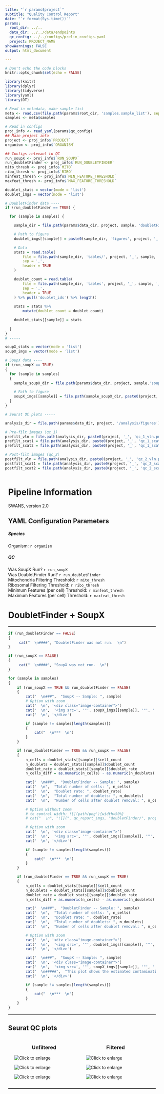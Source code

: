 ```yaml
---
title: "`r params$project`"
subtitle: "Quality Control Report"
date: "`r format(Sys.time())`"
params:
  root_dir: ../..
  data_dir: ../../data/endpoints
  qc_config: ../../configs/prelim_configs.yaml
  project: PROJECT_NAME
showWarnings: FALSE
output: html_document

---
```



<style>
  .main-container {
      max-width: 100%;
      margin-left: 10px;
      margin-right: 10px;
      overflow-x: hidden;
  }
  .image-container {
    max-width: 95%;
    position: relative;
    margin-left: 10px;
    margin-right: 10px;
  }
  .image-container img {
    max-width: 95%;
    cursor: pointer;
    margin-left: 10px;
    margin-right: 10px;
  }
  .overlay {
    position: fixed;
    top: 0;
    left: 0;
    right: 0;
    bottom: 0;
    background-color: rgba(0, 0, 0, 0.5);
    display: none;
    z-index: 5;
  }
  .overlay.show {
    display: block;
  }
  .overlay img {
    position: absolute;
    top: 50%;
    left: 50%;
    transform: translate(-50%, -50%);
    max-width: 80%;
    max-height: 80%;
    transition: transform 0.3s ease;
  }
  .overlay img.enlarged {
    transform: translate(-50%, -50%) scale(2);
  }
  .overlay .close {
    position: absolute;
    top: 10px;
    right: 10px;
    font-size: 30px;
    color: white;
    cursor: pointer;
  }
</style>

<!-- There's gotta be a cleaner way tpo do this but I'm not good at JS -beigelk -->
<script>
  document.addEventListener("DOMContentLoaded", function() {
    const images = document.querySelectorAll(".image-container img");
    const overlay = document.createElement("div");
    overlay.classList.add("overlay");
    const overlayImg = document.createElement("img");
    overlay.appendChild(overlayImg);
    document.body.appendChild(overlay);
    const closeBtn = document.createElement("span");
    closeBtn.classList.add("close");
    closeBtn.innerHTML = "&times;";
    overlay.appendChild(closeBtn);
    images.forEach(function(image) {
      image.addEventListener("click", function() {
        image.classList.toggle("pop-out");
        overlay.style.display = image.classList.contains("pop-out") ? "block" : "none";
        overlayImg.src = this.src;
      });
    });
    // Click on overlay to close the pop-out
    overlay.addEventListener("click", function() {
      overlay.style.display = "none";
      images.forEach(function(image) {
        image.classList.remove("pop-out");
      });
    });
    // Close button
    closeBtn.addEventListener("click", function(e) {
      e.stopPropagation(); 
      overlay.style.display = "none";
      images.forEach(function(image) {
        image.classList.remove("pop-out");
      });
    });
  });
</script>

<style type="text/css">
    .main-container {
      max-width: 100%;
    }
    .row {
      max-width: 97%;
      display: flex;
    }
    .row-flex {
      max-width: 97%; 
      display: flex
      flex-flow: row wrap;
    }
    .col-flex-item {
      max-width: 97%;
      display: flex;
      flex-flow: column;
    }
</style>

```r

# Don't echo the code blocks
knitr::opts_chunk$set(echo = FALSE)

```

```r
library(knitr)
library(dplyr)
library(tidyverse)
library(yaml)
library(DT)
```

```r
# Read in metadata, make sample list
meta <- read.csv(file.path(params$root_dir, 'samples.sample_list'), sep = '\t', header = TRUE)
samples <- meta$samples
```

```r
# Read in configs
proj_info <- read_yaml(params$qc_config)
## Main project info
project <- proj_info$`PROJECT`
organism <- proj_info$`ORGANISM`

## Configs relevant to QC
run_soupX <- proj_info$`RUN_SOUPX`
run_doubletFinder <- proj_info$`RUN_DOUBLETFINDER`
mito_thresh <- proj_info$`MITO`
ribo_thresh <- proj_info$`RIBO`
minfeat_thresh <- proj_info$`MIN_FEATURE_THRESHOLD`
maxfeat_thresh <- proj_info$`MAX_FEATURE_THRESHOLD`
```

```r

doublet_stats = vector(mode = 'list')
doublet_imgs = vector(mode = 'list')

# DoubletFinder data ----
if (run_doubletFinder == TRUE) {

  for (sample in samples) {

    sample_dir = file.path(params$data_dir, project, sample, 'doubletFinder/')

    # Path to figure
    doublet_imgs[[sample]] = paste0(sample_dir, 'figures', project, '_', sample, '_doublet.png')

    # Data
    stats = read.table(
        file = file.path(sample_dir, 'tables/', project, '_', sample, '_doubletfinder_stats.csv'),
        sep = ',',
        header = TRUE
    )

    doublet_count = read.table(
        file = file.path(sample_dir, 'tables', project, '_', sample, '_doublet_ids.txt'),
        sep = ',',
        header = TRUE
    ) %>% pull('doublet_ids') %>% length()
    
    stats = stats %>%
        mutate(doublet_count = doublet_count)

    doublet_stats[[sample]] = stats
      
  }
}
# -----
```

```r

soupX_stats = vector(mode = 'list')
soupX_imgs = vector(mode = 'list')

# SoupX data ----
if (run_soupX == TRUE) 
{
  for (sample in samples) 
  {
    sample_soupX_dir = file.path(params$data_dir, project, sample,'soupX')

    # Path to figure
    soupX_imgs[[sample]] = file.path(sample_soupX_dir, paste0(project, '_', sample, '_contam_plot.png'))
  }
}

```


```r
# Seurat QC plots -----

analysis_dir = file.path(params$data_dir, project, '/analysis/figures')

# Pre-filt images (qc_1)
prefilt_vln = file.path(analysis_dir, paste0(project, '_', 'qc_1_vln.png'))
prefilt_scat1 = file.path(analysis_dir, paste0(project, '_', 'qc_1_scatter1.png'))
prefilt_scat2 = file.path(analysis_dir, paste0(project, '_', 'qc_1_scatter2.png'))

# Post-filt images (qc_2)
postfilt_vln = file.path(analysis_dir, paste0(project, '_', 'qc_2_vln.png'))
postfilt_scat1 = file.path(analysis_dir, paste0(project, '_', 'qc_2_scatter1.png'))
postfilt_scat2 = file.path(analysis_dir, paste0(project, '_', 'qc_2_scatter2.png'))

```

<div class="main-container">

# Pipeline Information
SWANS, version 2.0

## YAML Configuration Parameters
##### Species
Organism: `r organism`

##### QC
Was SoupX Run? `r run_soupX`    
Was DoubletFinder Run? `r run_doubletFinder`    
Mitochondria Filtering Threshold: `r mito_thresh`    
Ribosomal Filtering Threshold: `r ribo_thresh`    
Minimum Features (per cell) Threshold: `r minfeat_thresh`    
Maximum Features (per cell) Threshold: `r maxfeat_thresh`    

# DoubletFinder + SoupX
<hr style="border:1px solid gray"/>
```r
if (run_doubletFinder == FALSE)
{
	 cat("  \n####", "DoubletFinder was not run.  \n")
}

if (run_soupX == FALSE)
{
	 cat("  \n####", "SoupX was not run.  \n")
}

for (sample in samples) 
{
	if (run_soupX == TRUE && run_doubletFinder == FALSE) 
	{
        cat("  \n###",  "SoupX -- Sample: ", sample)
        # Option with zoom
        cat('  \n', '<div class="image-container">')
        cat('  \n',  '<img src=', '"', soupX_imgs[[sample]], '"', ' alt="Click to enlarge" width="60%"/>  \n', sep = '')
        cat('  \n', '</div>')

        if (sample != samples[length(samples)])
        {
            cat("  \n***  \n")
        }
	} 

	if (run_doubletFinder == TRUE && run_soupX == FALSE) 
	{
        n_cells = doublet_stats[[sample]]$cell_count
        n_doublets = doublet_stats[[sample]]$doublet_count
        doublet_rate = doublet_stats[[sample]]$doublet_rate
        n_cells_diff = as.numeric(n_cells) - as.numeric(n_doublets)

        cat("  \n###",  "DoubletFinder -- Sample: ", sample)
        cat("  \n",  "Total number of cells: ", n_cells)
        cat("  \n",  "Doublet rate: ", doublet_rate)
        cat("  \n",  "Total number of doublets: ", n_doublets)
        cat("  \n",  "Number of cells after doublet removal: ", n_cells_diff)

        # Option without zoom
        # to control width: ![](path/png'){width=50%}
        # cat("  \n", "![](", qc_report_imgs, "doubletFinder/", project, "_", sample, "_doublet", ".png){width=75%}", "  \n", sep = "")

        # Option with zoom
        cat('  \n', '<div class="image-container">')
        cat('  \n',  '<img src=', '"', doublet_imgs[[sample]], '"', ' alt="Click to enlarge" width="60%"/>  \n', sep = '')
        cat('  \n', '</div>')

        if (sample != samples[length(samples)])
        {
            cat("  \n***  \n")
        }
	} 

	if (run_doubletFinder == TRUE && run_soupX == TRUE) 
	{
        n_cells = doublet_stats[[sample]]$cell_count
        n_doublets = doublet_stats[[sample]]$doublet_count
        doublet_rate = doublet_stats[[sample]]$doublet_rate
        n_cells_diff = as.numeric(n_cells) - as.numeric(n_doublets)

        cat("  \n###",  "DoubletFinder -- Sample: ", sample)
        cat("  \n",  "Total number of cells: ", n_cells)
        cat("  \n",  "Doublet rate: ", doublet_rate)
        cat("  \n",  "Total number of doublets: ", n_doublets)
        cat("  \n",  "Number of cells after doublet removal: ", n_cells_diff)

        # Option with zoom
        cat('  \n', '<div class="image-container">')
        cat('  \n',  '<img src=', '"', doublet_imgs[[sample]], '"', ' alt="Click to enlarge" width="60%"/>  \n', sep = '')
        cat('  \n', '</div>')

        cat("  \n###",  "SoupX -- Sample: ", sample)
        cat('  \n', '<div class="image-container">')
        cat('  \n',  '<img src=', '"', soupX_imgs[[sample]], '"', ' alt="Click to enlarge" width="60%"/>  \n', sep = '')
        cat("  \n#####",  "This plot shows the estimated contamination fraction (ρ) — the proportion of RNA counts originating from ambient background rather than true cellular expression. The x-axis represents possible contamination levels, while the solid curve on the y-axis shows the posterior density: how likely each contamination level is, given the observed data. The teal vertical line marks the most probable contamination fraction, which is used to adjust the counts. The curve’s shape reflects confidence in the estimate — a sharp peak indicates a well-defined contamination level, while a flatter curve suggests more uncertainty. The dashed line represents assumptions on how likely contamination occurs.")
        cat('  \n', '</div>')

        if (sample != samples[length(samples)])
        {
            cat("  \n***  \n")
        }
	} 
}
```

<!-- 
```r

if (run_doubletFinder == TRUE) {
    for (sample in samples) {

        n_cells = doublet_stats[[sample]]$cell_count
        n_doublets = doublet_stats[[sample]]$doublet_count
        doublet_rate = doublet_stats[[sample]]$doublet_rate
        n_cells_diff = as.numeric(n_cells) - as.numeric(n_doublets)

        cat("  \n###",  "Sample: ", sample)
        cat("  \n",  "Total number of cells: ", n_cells)
        cat("  \n",  "Doublet rate: ", doublet_rate)
        cat("  \n",  "Total number of doublets: ", n_doublets)
        cat("  \n",  "Number of cells after doublet removal: ", n_cells_diff)

        # Option without zoom
        # to control width: ![](path/png'){width=50%}
        # cat("  \n", "![](", qc_report_imgs, "doubletFinder/", project, "_", sample, "_doublet", ".png){width=75%}", "  \n", sep = "")

        # Option with zoom
        cat('  \n', '<div class="image-container">')
        cat('  \n',  '<img src=', '"', doublet_imgs[[sample]], '"', ' alt="Click to enlarge" width="60%"/>  \n', sep = '')
        cat('  \n', '</div>')

        if (sample != samples[length(samples)])
        {
            cat("  \n***  \n")
        }
    }
} else {
    cat("  \n####", "DoubletFinder not run.  \n")
}
```
-->

<hr style="border:1px solid gray"/>
 
## Seurat QC plots
<div class="row">

<div class="column">

<h3 style="text-align: center;">Unfiltered</h3>

<div class="image-container">
  <img src="`r prefilt_vln`" alt="Click to enlarge"/>
</div>

<div class="image-container">
  <img src="`r prefilt_scat1`" alt="Click to enlarge"/>
</div>
<div class="image-container">
  <img src="`r prefilt_scat2`" alt="Click to enlarge"/>
</div>

</div>

<div class="column">

<h3 style="text-align: center;">Filtered</h3>

<div class="image-container">
  <img src="`r postfilt_vln`" alt="Click to enlarge"/>
</div>

<div class="image-container">
  <img src="`r postfilt_scat1`" alt="Click to enlarge"/>
</div>

<div class="image-container">
  <img src="`r postfilt_scat2`" alt="Click to enlarge"/>
</div>

</div>

</div>

<hr style="border:1px solid gray"/>

</div>
